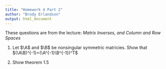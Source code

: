 ---
title: "Homework 4 Part 2"
author: "Brody Erlandson"
output: html_document
---

\include{mathCommands}

These questions are from the lecture: *Matrix Inverses, and Column and Row Spaces*

1. Let $\A$ and $\B$ be nonsingular symmetric matricies. Show that $(\A\B)^{-1}=(\A^{-1}\B^{-1})^T$

2. Show theorem 1.5



